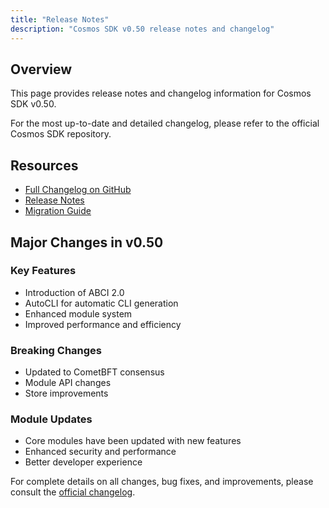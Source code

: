 ```yaml
---
title: "Release Notes"
description: "Cosmos SDK v0.50 release notes and changelog"
---
```


## Overview

This page provides release notes and changelog information for Cosmos SDK v0.50.

<Info>
For the most up-to-date and detailed changelog, please refer to the official Cosmos SDK repository.
</Info>

## Resources

- [Full Changelog on GitHub](https://github.com/cosmos/cosmos-sdk/blob/release/v0.50.x/CHANGELOG.md)
- [Release Notes](https://github.com/cosmos/cosmos-sdk/releases?q=v0.50&expanded=true)
- [Migration Guide](https://github.com/cosmos/cosmos-sdk/blob/release/v0.50.x/UPGRADING.md)

## Major Changes in v0.50

### Key Features
- Introduction of ABCI 2.0
- AutoCLI for automatic CLI generation
- Enhanced module system
- Improved performance and efficiency

### Breaking Changes
- Updated to CometBFT consensus
- Module API changes
- Store improvements

### Module Updates
- Core modules have been updated with new features
- Enhanced security and performance
- Better developer experience

For complete details on all changes, bug fixes, and improvements, please consult the [official changelog](https://github.com/cosmos/cosmos-sdk/blob/release/v0.50.x/CHANGELOG.md).